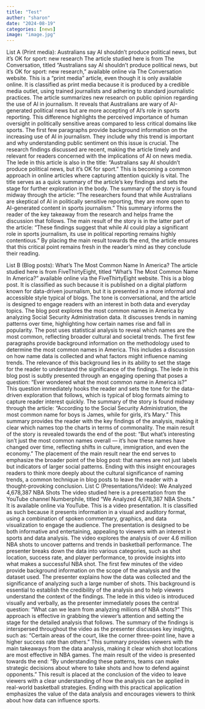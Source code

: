 ```yaml
---
title: "Test"
auther: "sharon"
date: "2024-08-19"
categories: [news]
image: "image.jpg"
---
```

List A (Print media):
Australians say AI shouldn’t produce political news, but it’s OK for sport: new research
The article studied here is from The Conversation, titled “Australians say AI shouldn’t produce political news, but it’s OK for sport: new research,” available online via The Conversation website.
This is a “print media” article, even though it is only available online. It is classified as print media because it is produced by a credible media outlet, using trained journalists and adhering to standard journalistic practices.
The article summarizes new research on public opinion regarding the use of AI in journalism. It reveals that Australians are wary of AI-generated political news but are more accepting of AI’s role in sports reporting. This difference highlights the perceived importance of human oversight in politically sensitive areas compared to less critical domains like sports.
The first few paragraphs provide background information on the increasing use of AI in journalism. They include why this trend is important and why understanding public sentiment on this issue is crucial. The research findings discussed are recent, making the article timely and relevant for readers concerned with the implications of AI on news media.
The lede in this article is also in the title: “Australians say AI shouldn’t produce political news, but it’s OK for sport.” This is becoming a common approach in online articles where capturing attention quickly is vital. The title serves as a quick summary of the article's key findings and sets the stage for further exploration in the body.
The summary of the story is found midway through the article:
“The researchers found that while Australians are skeptical of AI in politically sensitive reporting, they are more open to AI-generated content in sports journalism.”
This summary informs the reader of the key takeaway from the research and helps frame the discussion that follows.
The main result of the story is in the latter part of the article:
“These findings suggest that while AI could play a significant role in sports journalism, its use in political reporting remains highly contentious.”
By placing the main result towards the end, the article ensures that this critical point remains fresh in the reader's mind as they conclude their reading.


List B (Blog posts):
What’s The Most Common Name In America?
The article studied here is from FiveThirtyEight, titled “What’s The Most Common Name In America?” available online via the FiveThirtyEight website.
This is a blog post. It is classified as such because it is published on a digital platform known for data-driven journalism, but it is presented in a more informal and accessible style typical of blogs. The tone is conversational, and the article is designed to engage readers with an interest in both data and everyday topics.
The blog post explores the most common names in America by analyzing Social Security Administration data. It discusses trends in naming patterns over time, highlighting how certain names rise and fall in popularity. The post uses statistical analysis to reveal which names are the most common, reflecting broader cultural and societal trends.
The first few paragraphs provide background information on the methodology used to determine the most common names in America. This includes a discussion on how name data is collected and what factors might influence naming trends. The relevance of this background lies in its ability to set the stage for the reader to understand the significance of the findings.
The lede in this blog post is subtly presented through an engaging opening that poses a question: “Ever wondered what the most common name in America is?” This question immediately hooks the reader and sets the tone for the data-driven exploration that follows, which is typical of blog formats aiming to capture reader interest quickly.
The summary of the story is found midway through the article:
“According to the Social Security Administration, the most common name for boys is James, while for girls, it’s Mary.”
This summary provides the reader with the key findings of the analysis, making it clear which names top the charts in terms of commonality.
The main result of the story is revealed towards the end of the post:
“But what’s interesting isn’t just the most common names overall — it’s how these names have changed over time, reflecting shifts in culture, immigration, and even the economy.”
The placement of the main result near the end serves to emphasize the broader point of the blog post: that names are not just labels but indicators of larger social patterns. Ending with this insight encourages readers to think more deeply about the cultural significance of naming trends, a common technique in blog posts to leave the reader with a thought-provoking conclusion.
List C (Presentations/Video):
We Analyzed 4,678,387 NBA Shots
The video studied here is a presentation from the YouTube channel Numberphile, titled “We Analyzed 4,678,387 NBA Shots.” It is available online via YouTube.
This is a video presentation. It is classified as such because it presents information in a visual and auditory format, using a combination of spoken commentary, graphics, and data visualization to engage the audience. The presentation is designed to be both informative and entertaining, appealing to viewers with an interest in sports and data analysis.
The video explores the analysis of over 4.6 million NBA shots to uncover patterns and trends in basketball performance. The presenter breaks down the data into various categories, such as shot location, success rate, and player performance, to provide insights into what makes a successful NBA shot.
The first few minutes of the video provide background information on the scope of the analysis and the dataset used. The presenter explains how the data was collected and the significance of analyzing such a large number of shots. This background is essential to establish the credibility of the analysis and to help viewers understand the context of the findings.
The lede in this video is introduced visually and verbally, as the presenter immediately poses the central question: “What can we learn from analyzing millions of NBA shots?” This approach is effective in grabbing the viewer’s attention and setting the stage for the detailed analysis that follows.
The summary of the findings is interspersed throughout the video as the presenter discusses key insights, such as:
“Certain areas of the court, like the corner three-point line, have a higher success rate than others.”
This summary provides viewers with the main takeaways from the data analysis, making it clear which shot locations are most effective in NBA games.
The main result of the video is presented towards the end:
“By understanding these patterns, teams can make strategic decisions about where to take shots and how to defend against opponents.”
This result is placed at the conclusion of the video to leave viewers with a clear understanding of how the analysis can be applied in real-world basketball strategies. Ending with this practical application emphasizes the value of the data analysis and encourages viewers to think about how data can influence sports.
